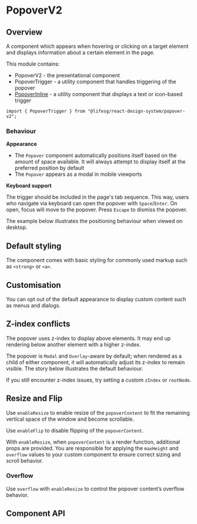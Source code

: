 
<Meta of={PopoverStories} />

# PopoverV2

## Overview

A component which appears when hovering or clicking on a target element and displays information about a certain element in the page.

This module contains:

-   PopoverV2 - the presentational component
-   PopoverTrigger - a utility component that handles triggering of the popover
-   [PopoverInline](/docs/overlays-popoverinline--docs) - a utility component that displays a text or icon-based trigger

```tsx
import { PopoverTrigger } from "@lifesg/react-design-system/popover-v2";
```

<Canvas of={PopoverStories.Default} />

<Canvas of={PopoverStories.HoverInteraction} />

### Behaviour

**Appearance**

-   The `Popover` component automatically positions itself based on the amount of space available. It will always attempt to display itself at the preferred position by default
-   The `Popover` appears as a modal in mobile viewports

**Keyboard support**

The trigger should be included in the page's tab sequence. This way, users who
navigate via keyboard can open the popover with `Space`/`Enter`. On open, focus
will move to the popover. Press `Escape` to dismiss the popover.

The example below illustrates the positioning behaviour when viewed on desktop.

<Canvas of={PopoverStories.Appearance} />

## Default styling

The component comes with basic styling for commonly used markup such as `<strong>` or `<a>`.

<Canvas of={PopoverStories.DefaultStyling} />

## Customisation

You can opt out of the default appearance to display custom content such as menus and dialogs.

<Canvas of={PopoverStories.Customisation} />

## Z-index conflicts

The popover uses z-index to display above elements. It may end up rendering
below another element with a higher z-index.

The popover is `Modal` and `Overlay`-aware by default; when rendered as a child
of either component, it will automatically adjust its z-index to remain visible.
The story below illustrates the default behaviour.

If you still encounter z-index issues, try setting a custom `zIndex` or
`rootNode`.

<Canvas of={PopoverStories.UsageInOverlay} />

## Resize and Flip

Use `enableResize` to enable resize of the `popoverContent` to fit the remaining
vertical space of the window and become scrollable.

Use `enableFlip` to disable flipping of the `popoverContent`.

<Canvas of={PopoverStories.ResizeAndFlip} />

With `enableResize`, when `popoverContent` is a render function, additional
props are provided. You are responsible for applying the `maxHeight` and
`overflow` values to your custom component to ensure correct sizing and scroll
behavior.

<Canvas of={PopoverStories.ResizeAndFlipWithCustomContent} />

### Overflow

Use `overflow` with `enableResize` to control the popover content&rsquo;s
overflow behavior.

<Canvas of={PopoverStories.Overflow} />

## Component API

<PropsTable />
